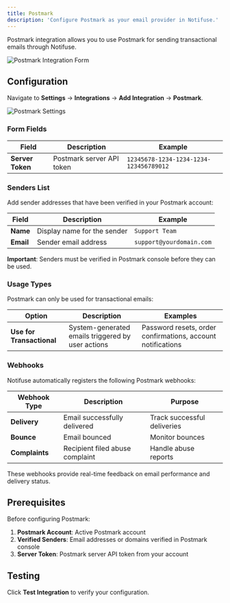 ```yaml
---
title: Postmark
description: 'Configure Postmark as your email provider in Notifuse.'
---
```


Postmark integration allows you to use Postmark for sending transactional emails through Notifuse.

<img
  className="block"
  src="/assets/screenshots/postmark_form.png"
  alt="Postmark Integration Form"
/>

## Configuration

Navigate to **Settings** → **Integrations** → **Add Integration** → **Postmark**.

<img className="block" src="/assets/screenshots/postmark_settings.png" alt="Postmark Settings" />

### Form Fields

| Field            | Description               | Example                                |
| ---------------- | ------------------------- | -------------------------------------- |
| **Server Token** | Postmark server API token | `12345678-1234-1234-1234-123456789012` |

### Senders List

Add sender addresses that have been verified in your Postmark account:

| Field     | Description                 | Example                  |
| --------- | --------------------------- | ------------------------ |
| **Name**  | Display name for the sender | `Support Team`           |
| **Email** | Sender email address        | `support@yourdomain.com` |

**Important**: Senders must be verified in Postmark console before they can be used.

### Usage Types

Postmark can only be used for transactional emails:

| Option                    | Description                                       | Examples                                                    |
| ------------------------- | ------------------------------------------------- | ----------------------------------------------------------- |
| **Use for Transactional** | System-generated emails triggered by user actions | Password resets, order confirmations, account notifications |

### Webhooks

Notifuse automatically registers the following Postmark webhooks:

| Webhook Type   | Description                     | Purpose                     |
| -------------- | ------------------------------- | --------------------------- |
| **Delivery**   | Email successfully delivered    | Track successful deliveries |
| **Bounce**     | Email bounced                   | Monitor bounces             |
| **Complaints** | Recipient filed abuse complaint | Handle abuse reports        |

These webhooks provide real-time feedback on email performance and delivery status.

## Prerequisites

Before configuring Postmark:

1. **Postmark Account**: Active Postmark account
2. **Verified Senders**: Email addresses or domains verified in Postmark console
3. **Server Token**: Postmark server API token from your account

## Testing

Click **Test Integration** to verify your configuration.

